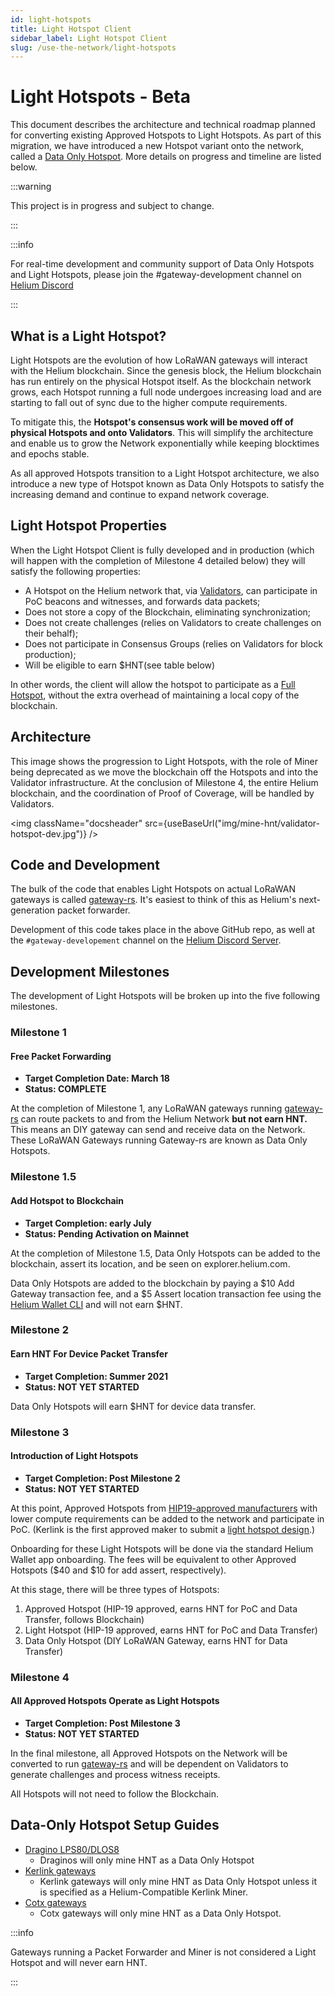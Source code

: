 ```yaml
---
id: light-hotspots
title: Light Hotspot Client
sidebar_label: Light Hotspot Client
slug: /use-the-network/light-hotspots
---
```


# Light Hotspots - Beta


This document describes the architecture and technical roadmap planned for
converting existing Approved Hotspots to Light Hotspots. As part of this
migration, we have introduced a new Hotspot variant onto the network, called
a [Data Only Hotspot](/mine-hnt/data-only-hotspots). More details on progress
and timeline are listed below.

:::warning

This project is in progress and subject to change.

:::

:::info

For real-time development and community support of Data Only Hotspots and Light
Hotspots, please join the #gateway-development channel on
[Helium Discord](https://discord.gg/helium)

:::

## What is a Light Hotspot?

Light Hotspots are the evolution of how LoRaWAN gateways will interact with the
Helium blockchain. Since the genesis block, the Helium blockchain has run
entirely on the physical Hotspot itself. As the blockchain network grows, each
Hotspot running a full node undergoes increasing load and are starting to fall
out of sync due to the higher compute requirements.

To mitigate this, the **Hotspot's consensus work will be moved off of physical
Hotspots and onto Validators**. This will simplify the architecture and enable
us to grow the Network exponentially while keeping blocktimes and epochs stable.

As all approved Hotspots transition to a Light Hotspot architecture, we also
introduce a new type of Hotspot known as Data Only Hotspots to satisfy the
increasing demand and continue to expand network coverage.

## Light Hotspot Properties

When the Light Hotspot Client is fully developed and in production (which
will happen with the completion of Milestone 4 detailed below) they will
satisfy the following properties:

- A Hotspot on the Helium network that, via [Validators](/mine-hnt/validators),
  can participate in PoC beacons and witnesses, and forwards data packets;
- Does not store a copy of the Blockchain, eliminating synchronization;
- Does not create challenges (relies on Validators to create challenges on their
  behalf);
- Does not participate in Consensus Groups (relies on Validators for block
  production);
- Will be eligible to earn $HNT(see table below)

In other words, the client will allow the hotspot to participate as a
[Full Hotspot](/mine-hnt/full-hotspots), without the extra overhead of maintaining a local copy
of the blockchain.

## Architecture

This image shows the progression to Light Hotspots, with the role of Miner being
deprecated as we move the blockchain off the Hotspots and into the Validator
infrastructure. At the conclusion of Milestone 4, the entire Helium blockchain,
and the coordination of Proof of Coverage, will be handled by Validators.

<img
  className="docsheader"
  src={useBaseUrl("img/mine-hnt/validator-hotspot-dev.jpg")}
/>

## Code and Development

The bulk of the code that enables Light Hotspots on actual LoRaWAN gateways is
called [gateway-rs](https://github.com/helium/gateway-rs). It's easiest to think
of this as Helium's next-generation packet forwarder.

Development of this code takes place in the above GitHub repo, as well at the
`#gateway-developement` channel on the
[Helium Discord Server](https://discord.gg/helium).

## Development Milestones

The development of Light Hotspots will be broken up into the five following
milestones.

### Milestone 1

#### Free Packet Forwarding

- **Target Completion Date: March 18**
- **Status: COMPLETE**

At the completion of Milestone 1, any LoRaWAN gateways running
[gateway-rs](https://github.com/helium/gateway-rs) can route packets to and from
the Helium Network **but not earn HNT.** This means an DIY gateway can send and
receive data on the Network. These LoRaWAN Gateways running Gateway-rs are known
as Data Only Hotspots.

### Milestone 1.5

#### Add Hotspot to Blockchain

- **Target Completion: early July**
- **Status: Pending Activation on Mainnet**

At the completion of Milestone 1.5, Data Only Hotspots can be added to the
blockchain, assert its location, and be seen on explorer.helium.com.

Data Only Hotspots are added to the blockchain by paying a $10 Add Gateway
transaction fee, and a $5 Assert location transaction fee using the
[Helium Wallet CLI](https://github.com/helium/helium-wallet-rs) and will not
earn $HNT.

### Milestone 2

#### Earn HNT For Device Packet Transfer

- **Target Completion: Summer 2021**
- **Status: NOT YET STARTED**

Data Only Hotspots will earn $HNT for device data transfer.

### Milestone 3

#### Introduction of Light Hotspots

- **Target Completion: Post Milestone 2**
- **Status: NOT YET STARTED**

At this point, Approved Hotspots from
[HIP19-approved manufacturers](/mine-hnt/hotspot-makers/approved-makers) with
lower compute requirements can be added to the network and participate in PoC.
(Kerlink is the first approved maker to submit a
[light hotspot design](https://github.com/helium/HIP/blob/master/0019-third-party-manufacturers/kerlink.md).)

Onboarding for these Light Hotspots will be done via the standard Helium Wallet
app onboarding. The fees will be equivalent to other Approved Hotspots ($40 and
$10 for add assert, respectively).

At this stage, there will be three types of Hotspots:

1. Approved Hotspot (HIP-19 approved, earns HNT for PoC and Data Transfer,
   follows Blockchain)
2. Light Hotspot (HIP-19 approved, earns HNT for PoC and Data Transfer)
3. Data Only Hotspot (DIY LoRaWAN Gateway, earns HNT for Data Transfer)

### Milestone 4

#### All Approved Hotspots Operate as Light Hotspots

- **Target Completion: Post Milestone 3**
- **Status: NOT YET STARTED**

In the final milestone, all Approved Hotspots on the Network will be converted
to run [gateway-rs](https://github.com/helium/gateway-rs) and will be dependent
on Validators to generate challenges and process witness receipts.

All Hotspots will not need to follow the Blockchain.

## Data-Only Hotspot Setup Guides

- [Dragino LPS80/DLOS8](/mine-hnt/light-hotspots/guides/dragino)
  - Draginos will only mine HNT as a Data Only Hotspot
- [Kerlink gateways](/mine-hnt/light-hotspots/guides/kerlink)
  - Kerlink gateways will only mine HNT as Data Only Hotspot unless it is
    specified as a Helium-Compatible Kerlink Miner.
- [Cotx gateways](/mine-hnt/light-hotspots/guides/cotx)
  - Cotx gateways will only mine HNT as a Data Only Hotspot.

:::info

Gateways running a Packet Forwarder and Miner is not considered a Light Hotspot
and will never earn HNT.

:::
